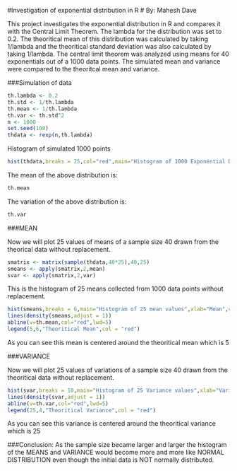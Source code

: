 #Investigation of exponential distribution in R
#              By: Mahesh Dave

This project investigates the exponential distribution in R and compares it with the Central Limit Theorem. The lambda for the distribution was set to 0.2. The theoritical mean of this distribution was calculated by taking 1/lambda and the theoritical standard deviation was also calculated by taking 1/lambda. The central limit theorem was analyzed using means for 40 exponentials out of a 1000 data points. The simulated mean and variance were compared to the theoritcal mean and variance.

###Simulation of data
```{r}
th.lambda <- 0.2
th.std <- 1/th.lambda
th.mean <- 1/th.lambda
th.var <- th.std^2
n <- 1000
set.seed(100)
thdata <- rexp(n,th.lambda)
```
Histogram of simulated 1000 points
```{r}
hist(thdata,breaks = 25,col="red",main="Histogram of 1000 Exponential Distribution",xlab="Data",ylim = c(0,350),xlim = c(0,45))
```

The mean of the above distribution is:
```{r}
th.mean
```
The variation of the above distribution is:
```{r}
th.var
```
###MEAN

Now we will plot 25 values of means of a sample size 40 drawn from the theorical data without replacement.

```{r}
smatrix <- matrix(sample(thdata,40*25),40,25)
smeans <- apply(smatrix,2,mean)
svar <- apply(smatrix,2,var)
```
This is the histogram of 25 means collected from 1000 data points without replacement.
```{r}
hist(smeans,breaks = 6,main="Histogram of 25 mean values",xlab="Mean",col = "blue")
lines(density(smeans,adjust = 1))
abline(v=th.mean,col="red",lwd=5)
legend(5,6,"Theoritical Mean",col = "red")
```
As you can see this mean is centered around the theoritical mean which is 5

###VARIANCE

Now we will plot 25 values of variations of a sample size 40 drawn from the theoritical data without replacement.
```{r}
hist(svar,breaks = 10,main="Histogram of 25 Variance values",xlab="Variance",col = "pink")
lines(density(svar,adjust = 1))
abline(v=th.var,col="red",lwd=5)
legend(25,4,"Theoritical Variance",col = "red")
```


As you can see this variance is centered around the theoritical variance which is 25

###Conclusion: 
As the sample size became larger and larger the histogram of the MEANS and VARIANCE would become more and more like NORMAL DISTRIBUTION even though the initial data is NOT normally distributed.